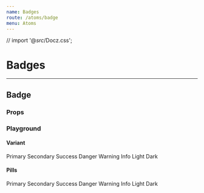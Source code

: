 ```yaml
---
name: Badges
route: /atoms/badge
menu: Atoms
---
```


// import '@_src_/Docz.css';


# Badges

---

## Badge

### Props

<Props of={Badge} />

### Playground

#### Variant

<Playground>
  <div className='metro'>
    <ThemeContext.Provider theme={theme}>
      <Badge variant="primary">Primary</Badge>
      <Badge variant="secondary">Secondary</Badge>
      <Badge variant="success">Success</Badge>
      <Badge variant="danger">Danger</Badge>
      <Badge variant="warning">Warning</Badge>
      <Badge variant="info">Info</Badge>
      <Badge variant="light">Light</Badge>
      <Badge variant="dark">Dark</Badge>
    </ThemeContext.Provider>
  </div>
</Playground>

#### Pills

<Playground>
  <div className='metro'>
    <ThemeContext.Provider theme={theme}>
      <Badge pill variant="primary">Primary</Badge>
      <Badge pill variant="secondary">Secondary</Badge>
      <Badge pill variant="success">Success</Badge>
      <Badge pill variant="danger">Danger</Badge>
      <Badge pill variant="warning">Warning</Badge>
      <Badge pill variant="info">Info</Badge>
      <Badge pill variant="light">Light</Badge>
      <Badge pill variant="dark">Dark</Badge>
    </ThemeContext.Provider>
  </div>
</Playground>
